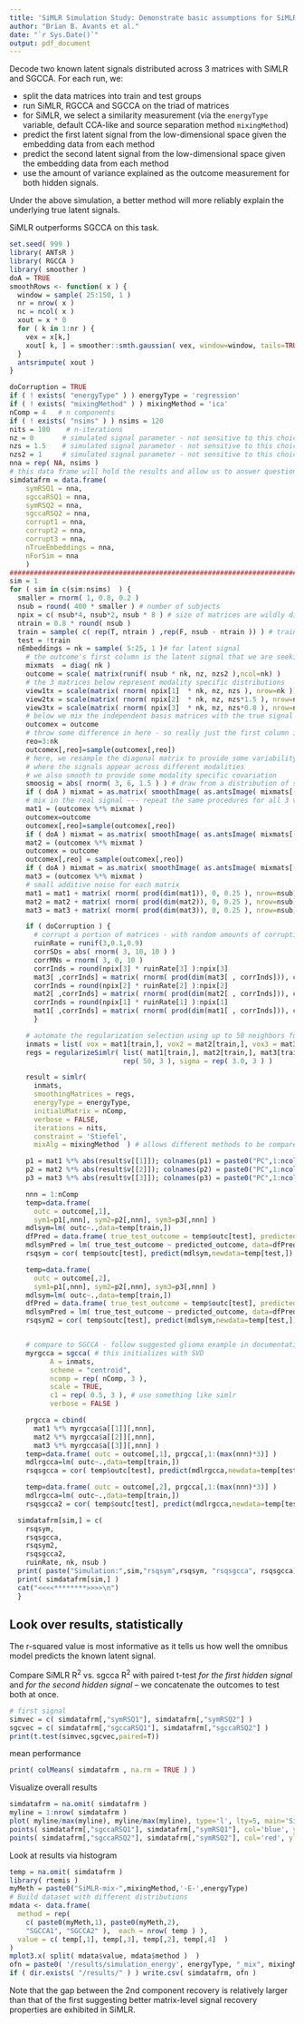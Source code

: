 ```yaml
---
title: 'SiMLR Simulation Study: Demonstrate basic assumptions for SiMLR and compare to SGCCA in 2 component recovery'
author: "Brian B. Avants et al."
date: "`r Sys.Date()`"
output: pdf_document
---
```


Decode two known latent signals distributed across 3 matrices with SiMLR and SGCCA.
For each run, we:

* split the data matrices into train and test groups
* run SiMLR, RGCCA and SGCCA on the triad of matrices
* for SiMLR, we select a similarity measurement (via the `energyType` variable, default CCA-like and source separation method `mixingMethod`)
* predict the first latent signal from the low-dimensional space given the embedding data from each method
* predict the second latent signal from the low-dimensional space given the embedding data from each method
* use the amount of variance explained as the outcome measurement for
both hidden signals.

Under the above simulation, a better method will more reliably explain the underlying true latent signals.

SiMLR outperforms SGCCA on this task.

```r
set.seed( 999 )
library( ANTsR )
library( RGCCA )
library( smoother )
doA = TRUE
smoothRows <- function( x ) {
  window = sample( 25:150, 1 )
  nr = nrow( x )
  nc = ncol( x )
  xout = x * 0
  for ( k in 1:nr ) {
    vex = x[k,]
    xout[ k, ] = smoother::smth.gaussian( vex, window=window, tails=TRUE )
  }
  antsrimpute( xout )
}

doCorruption = TRUE
if ( ! exists( "energyType" ) ) energyType = 'regression'
if ( ! exists( "mixingMethod" ) ) mixingMethod = 'ica'
nComp = 4   # n components
if ( ! exists( "nsims" ) ) nsims = 120
nits = 100    # n-iterations
nz = 0       # simulated signal parameter - not sensitive to this choice
nzs = 1.5    # simulated signal parameter - not sensitive to this choice
nzs2 = 1     # simulated signal parameter - not sensitive to this choice
nna = rep( NA, nsims )
# this data frame will hold the results and allow us to answer questions about how noise impacts the outcome
simdatafrm = data.frame(
    symRSQ1 = nna,
    sgccaRSQ1 = nna,
    symRSQ2 = nna,
    sgccaRSQ2 = nna,
    corrupt1 = nna,
    corrupt2 = nna,
    corrupt3 = nna,
    nTrueEmbeddings = nna,
    nForSim = nna
    )
################################################################################
sim = 1
for ( sim in c(sim:nsims)  ) {
  smaller = rnorm( 1, 0.8, 0.2 )
  nsub = round( 400 * smaller ) # number of subjects
  npix = c( nsub*4, nsub*2, nsub * 8 ) # size of matrices are wildly different
  ntrain = 0.8 * round( nsub )
  train = sample( c( rep(T, ntrain ) ,rep(F, nsub - ntrain )) ) # train and test split
  test = !train
  nEmbeddings = nk = sample( 5:25, 1 )# for latent signal
    # the outcome's first column is the latent signal that we are seeking
    mixmats  = diag( nk )
    outcome = scale( matrix(runif( nsub * nk, nz, nzs2 ),ncol=nk) )
    # the 3 matrices below represent modality specific distributions
    view1tx = scale(matrix( rnorm( npix[1]  * nk, nz, nzs ), nrow=nk ))
    view2tx = scale(matrix( rnorm( npix[2]  * nk, nz, nzs*1.5 ), nrow=nk ))
    view3tx = scale(matrix( rnorm( npix[3]  * nk, nz, nzs*0.8 ), nrow=nk ))
    # below we mix the independent basis matrices with the true signal
    outcomex = outcome
    # throw some difference in here - so really just the first column is the latent signal
    reo=3:nk
    outcomex[,reo]=sample(outcomex[,reo])
    # here, we resample the diagonal matrix to provide some variability about
    # where the signals appear across different modalities
    # we also smooth to provide some modality specific covariation
    smoosig = abs( rnorm( 3, 6, 1.5 ) ) # draw from a distribution of smoothing parameters
    if ( doA ) mixmat = as.matrix( smoothImage( as.antsImage( mixmats[(1:nrow(mixmats)),] %*% view1tx) , smoosig[3] ) ) else mixmat = smoothRows( mixmats[sample(1:nrow(mixmats)),] %*% view1tx )
    # mix in the real signal --- repeat the same procedures for all 3 views of data
    mat1 = (outcomex %*% mixmat )
    outcomex=outcome
    outcomex[,reo]=sample(outcomex[,reo])
    if ( doA ) mixmat = as.matrix( smoothImage( as.antsImage( mixmats[(1:nrow(mixmats)),] %*% view2tx), smoosig[2] ) ) else mixmat = smoothRows( mixmats[sample(1:nrow(mixmats)),] %*% view2tx )
    mat2 = (outcomex %*% mixmat )
    outcomex = outcome
    outcomex[,reo] = sample(outcomex[,reo])
    if ( doA ) mixmat = as.matrix( smoothImage( as.antsImage( mixmats[(1:nrow(mixmats)),] %*% view3tx),  smoosig[1] ) ) else mixmat = smoothRows( mixmats[sample(1:nrow(mixmats)),] %*% view3tx )
    mat3 = (outcomex %*% mixmat )
    # small additive noise for each matrix
    mat1 = mat1 + matrix( rnorm( prod(dim(mat1)), 0, 0.25 ), nrow=nsub)
    mat2 = mat2 + matrix( rnorm( prod(dim(mat2)), 0, 0.25 ), nrow=nsub)
    mat3 = mat3 + matrix( rnorm( prod(dim(mat3)), 0, 0.25 ), nrow=nsub)

    if ( doCorruption ) {
      # corrupt a portion of matrices - with random amounts of corruption each simulation
      ruinRate = runif(3,0.1,0.9)
      corrSDs = abs( rnorm( 3, 10, 10 ) )
      corrMNs = rnorm( 3, 0, 10 )
      corrInds = round(npix[3] * ruinRate[3] ):npix[3]
      mat3[ ,corrInds] = matrix( rnorm( prod(dim(mat3[ , corrInds])), corrMNs[3], corrSDs[3] ), nrow=nsub)
      corrInds = round(npix[2] * ruinRate[2] ):npix[2]
      mat2[ ,corrInds] = matrix( rnorm( prod(dim(mat2[ , corrInds])), corrMNs[2], corrSDs[2] ), nrow=nsub)
      corrInds = round(npix[1] * ruinRate[1] ):npix[1]
      mat1[ ,corrInds] = matrix( rnorm( prod(dim(mat1[ , corrInds])), corrMNs[1], corrSDs[1] ), nrow=nsub)
      }

    # automate the regularization selection using up to 50 neighbors for each matrix
    inmats = list( vox = mat1[train,], vox2 = mat2[train,], vox3 = mat3[train,] )
    regs = regularizeSimlr( list( mat1[train,], mat2[train,], mat3[train,] ),
                            rep( 50, 3 ), sigma = rep( 3.0, 3 ) )

    result = simlr(
      inmats,
      smoothingMatrices = regs,
      energyType = energyType,
      initialUMatrix = nComp,
      verbose = FALSE,
      iterations = nits,
      constraint = 'Stiefel',
      mixAlg = mixingMethod  ) # allows different methods to be compared

    p1 = mat1 %*% abs(result$v[[1]]); colnames(p1) = paste0("PC",1:ncol(p1))
    p2 = mat2 %*% abs(result$v[[2]]); colnames(p2) = paste0("PC",1:ncol(p1))
    p3 = mat3 %*% abs(result$v[[3]]); colnames(p3) = paste0("PC",1:ncol(p1))

    nnn = 1:nComp
    temp=data.frame(
      outc = outcome[,1],
      sym1=p1[,nnn], sym2=p2[,nnn], sym3=p3[,nnn] )
    mdlsym=lm( outc~.,data=temp[train,])
    dfPred = data.frame( true_test_outcome = temp$outc[test], predicted_outcome = predict(mdlsym,newdata=temp[test,]))
    mdlsymPred = lm( true_test_outcome ~ predicted_outcome, data=dfPred )
    rsqsym = cor( temp$outc[test], predict(mdlsym,newdata=temp[test,]) )^2

    temp=data.frame(
      outc = outcome[,2],
      sym1=p1[,nnn], sym2=p2[,nnn], sym3=p3[,nnn] )
    mdlsym=lm( outc~.,data=temp[train,])
    dfPred = data.frame( true_test_outcome = temp$outc[test], predicted_outcome = predict(mdlsym,newdata=temp[test,]))
    mdlsymPred = lm( true_test_outcome ~ predicted_outcome, data=dfPred )
    rsqsym2 = cor( temp$outc[test], predict(mdlsym,newdata=temp[test,]) )^2


    # compare to SGCCA - follow suggested glioma example in documentation
    myrgcca = sgcca( # this initializes with SVD
          A = inmats,
          scheme = "centroid",
          ncomp = rep( nComp, 3 ),
          scale = TRUE,
          c1 = rep( 0.5, 3 ), # use something like simlr
          verbose = FALSE )

    prgcca = cbind(
      mat1 %*% myrgcca$a[[1]][,nnn],
      mat2 %*% myrgcca$a[[2]][,nnn],
      mat3 %*% myrgcca$a[[3]][,nnn] )
    temp=data.frame( outc = outcome[,1], prgcca[,1:(max(nnn)*3)] )
    mdlrgcca=lm( outc~.,data=temp[train,])
    rsqsgcca = cor( temp$outc[test], predict(mdlrgcca,newdata=temp[test,]) )^2

    temp=data.frame( outc = outcome[,2], prgcca[,1:(max(nnn)*3)] )
    mdlrgcca=lm( outc~.,data=temp[train,])
    rsqsgcca2 = cor( temp$outc[test], predict(mdlrgcca,newdata=temp[test,]) )^2

  simdatafrm[sim,] = c(
    rsqsym,
    rsqsgcca,
    rsqsym2,
    rsqsgcca2,
    ruinRate, nk, nsub )
  print( paste("Simulation:",sim,"rsqsym",rsqsym, "rsqsgcca", rsqsgcca))
  print( simdatafrm[sim,] )
  cat("<<<<********>>>>\n")
  }

```


## Look over results, statistically

The r-squared value is most informative as it tells us how well the omnibus
model predicts the known latent signal.

Compare SiMLR R$^2$ vs. sgcca R$^2$ with paired t-test *for the first hidden signal* and
*for the second hidden signal* -- we concatenate the outcomes to test both at once.
```r
# first signal
simvec = c( simdatafrm[,"symRSQ1"], simdatafrm[,"symRSQ2"] )
sgcvec = c( simdatafrm[,"sgccaRSQ1"], simdatafrm[,"sgccaRSQ2"] )
print(t.test(simvec,sgcvec,paired=T))
```

mean performance

```r
print( colMeans( simdatafrm , na.rm = TRUE ) )
```


Visualize overall results

```r
simdatafrm = na.omit( simdatafrm )
myline = 1:nrow( simdatafrm )
plot( myline/max(myline), myline/max(myline), type='l', lty=5, main='Signal recovery comparison (r-squared): \n SiMLR vs SGCCA1 (blue triangle) and SGCCA2 (red x)', xlab='R-squared SGCCA1 and SGCCA2', ylab='R-squared SiMLR 1 and 2' )
points( simdatafrm[,"sgccaRSQ1"], simdatafrm[,"symRSQ1"], col='blue', ylab='Rsq - SiMLR', xlab='Rsq - RGCCA', pch=2 )
points( simdatafrm[,"sgccaRSQ2"], simdatafrm[,"symRSQ2"], col='red', ylab='Rsq - SiMLR', xlab='Rsq - SGCCA', pch=4 )
```


Look at results via histogram

```r
temp = na.omit( simdatafrm )
library( rtemis )
myMeth = paste0("SiMLR-mix-",mixingMethod,'-E-',energyType)
# Build dataset with different distributions
mdata <- data.frame(
  method = rep(
    c( paste0(myMeth,1), paste0(myMeth,2),
    "SGCCA1", "SGCCA2" ),  each = nrow( temp ) ),
  value = c( temp[,1], temp[,3], temp[,2], temp[,4]  )
)
mplot3.x( split( mdata$value, mdata$method )  )
ofn = paste0( '/results/simulation_energy', energyType, "_mix", mixingMethod, '.csv' )
if ( dir.exists( "/results/" ) ) write.csv( simdatafrm, ofn )
```

Note that the gap between the 2nd component recovery is relatively
larger than that of the first suggesting better matrix-level signal
recovery properties are exhibited in SiMLR.
